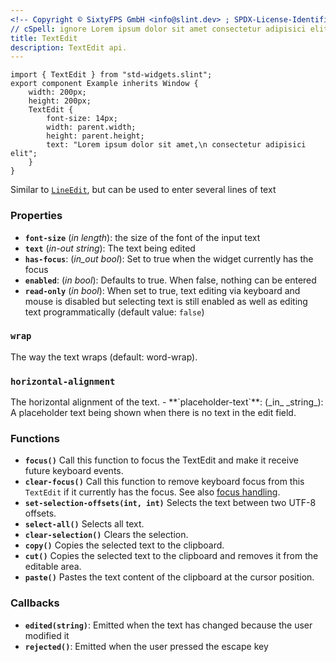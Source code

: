 ```yaml
---
<!-- Copyright © SixtyFPS GmbH <info@slint.dev> ; SPDX-License-Identifier: MIT -->
// cSpell: ignore Lorem ipsum dolor sit amet consectetur adipisici elit
title: TextEdit
description: TextEdit api.
---
```



```slint playground
import { TextEdit } from "std-widgets.slint";
export component Example inherits Window {
    width: 200px;
    height: 200px;
    TextEdit {
        font-size: 14px;
        width: parent.width;
        height: parent.height;
        text: "Lorem ipsum dolor sit amet,\n consectetur adipisici elit";
    }
}
```

Similar to [`LineEdit`](/master/docs/slint/std-widgets/lineedit), but can be used to enter several lines of text



### Properties

-   **`font-size`** (_in_ _length_): the size of the font of the input text
-   **`text`** (_in-out_ _string_): The text being edited
-   **`has-focus`**: (_in_out_ _bool_): Set to true when the widget currently has the focus
-   **`enabled`**: (_in_ _bool_): Defaults to true. When false, nothing can be entered
-   **`read-only`** (_in_ _bool_): When set to true, text editing via keyboard and mouse is disabled but selecting text is still enabled as well as editing text programmatically (default value: `false`)

### `wrap` 
<SlintProperty propName="wrap" typeName="enum" enumName="TextWrap">
The way the text wraps (default: word-wrap).
</SlintProperty>

### `horizontal-alignment`
<SlintProperty propName="horizontal-alignment" typeName="enum" enumName='TextHorizontalAlignment' > 
The horizontal alignment of the text.
</SlintProperty>
-   **`placeholder-text`**: (_in_ _string_): A placeholder text being shown when there is no text in the edit field.

### Functions

-   **`focus()`** Call this function to focus the TextEdit and make it receive future keyboard events.
-   **`clear-focus()`** Call this function to remove keyboard focus from this `TextEdit` if it currently has the focus. See also [focus handling](/master/docs/slint/guide/focus).
-   **`set-selection-offsets(int, int)`** Selects the text between two UTF-8 offsets.
-   **`select-all()`** Selects all text.
-   **`clear-selection()`** Clears the selection.
-   **`copy()`** Copies the selected text to the clipboard.
-   **`cut()`** Copies the selected text to the clipboard and removes it from the editable area.
-   **`paste()`** Pastes the text content of the clipboard at the cursor position.

### Callbacks

-   **`edited(string)`**: Emitted when the text has changed because the user modified it
-   **`rejected()`**: Emitted when the user pressed the escape key

